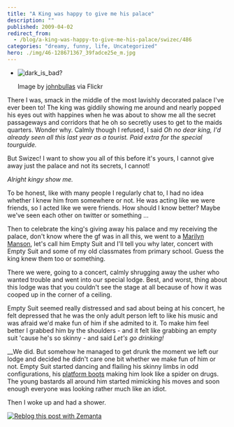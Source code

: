 ```yaml
---
title: "A King was happy to give me his palace"
description: ""
published: 2009-04-02
redirect_from:
  - /blog/a-king-was-happy-to-give-me-his-palace/swizec/486
categories: "dreamy, funny, life, Uncategorized"
hero: ./img/46-128671367_39fadce25e_m.jpg
---
```


- ![dark_is_bad?](./img/46-128671367_39fadce25e_m.jpg)

  Image by [johnbullas](http://www.flickr.com/photos/42619839@N00/128671367) via Flickr

There I was, smack in the middle of the most lavishly decorated palace I've ever been to! The king was giddily showing me around and nearly popped his eyes out with happines when he was about to show me all the secret passageways and corridors that he oh so secretly uses to get to the maids quarters. Wonder why. Calmly though I refused, I said _Oh no dear king, I'd already seen all this last year as a tourist. Paid extra for the special tourguide._

But Swizec! I want to show you all of this before it's yours, I cannot give away just the palace and not its secrets, I cannot!

_Alright kingy show me._

To be honest, like with many people I regularly chat to, I had no idea whether I knew him from somewhere or not. He was acting like we were friends, so I acted like we were friends. How should I know better? Maybe we've seen each other on twitter or something ...

Then to celebrate the king's giving away his palace and my receiving the palace, don't know where the gf was in all this, we went to a [Marilyn Manson](http://en.wikipedia.org/wiki/Marilyn_Manson), let's call him Empty Suit and I'll tell you why later, concert with Empty Suit and some of my old classmates from primary school. Guess the king knew them too or something.

There we were, going to a concert, calmly shrugging away the usher who wanted trouble and went into our special lodge. Best, and worst, thing about this lodge was that you couldn't see the stage at all because of how it was cooped up in the corner of a ceiling.

Empty Suit seemed really distressed and sad about being at his concert, he felt depressed that he was the only adult person left to like his music and was afraid we'd make fun of him if she admited to it. To make him feel better I grabbed him by the shoulders - and it felt like grabbing an empty suit 'cause he's so skinny - and said _Let's go drinking!_

\_\_We did. But somehow he managed to get drunk the moment we left our lodge and decided he didn't care one bit whether we make fun of him or not. Empty Suit started dancing and flailing his skinny limbs in odd configurations, his [platform boots](http://en.wikipedia.org/wiki/Platform_boot) making him look like a spider on drugs. The young bastards all around him started mimicking his moves and soon enough everyone was looking rather much like an idiot.

Then I woke up and had a shower.

[![Reblog this post with Zemanta](https://img.zemanta.com/reblog_e.png?x-id=2aced468-abc9-4e45-a251-b456c702bd7d)](http://reblog.zemanta.com/zemified/2aced468-abc9-4e45-a251-b456c702bd7d/ "Zemified by Zemanta")